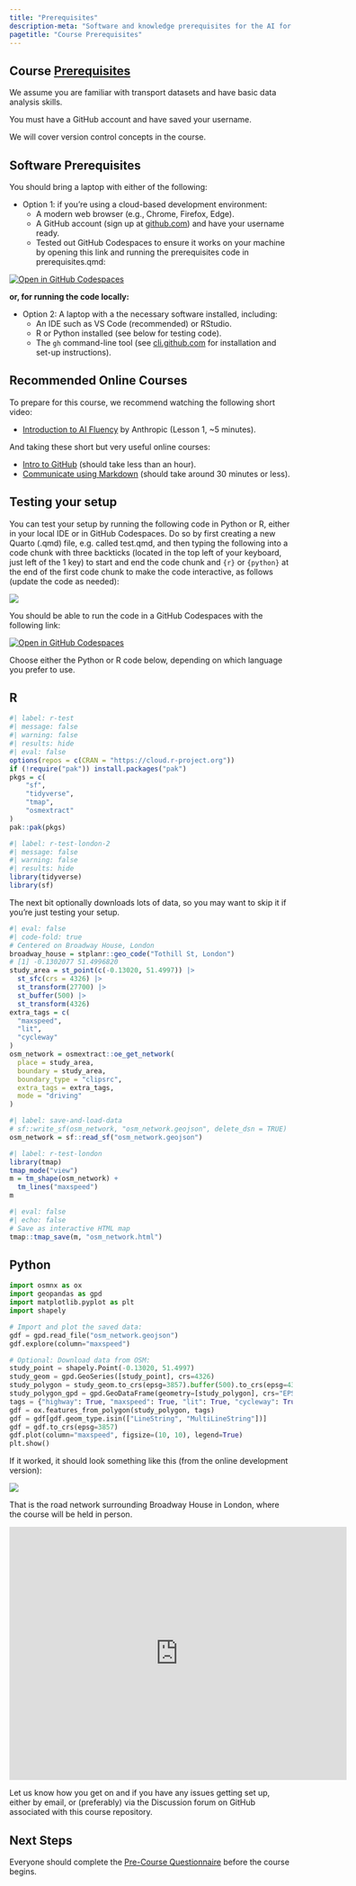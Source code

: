 ```yaml
---
title: "Prerequisites"
description-meta: "Software and knowledge prerequisites for the AI for Transport course, including setup instructions and testing code."
pagetitle: "Course Prerequisites"
---
```


## Course [Prerequisites](https://itsleeds.github.io/ai4transport/prerequisites.html)

We assume you are familiar with transport datasets and have basic data analysis skills.

You must have a GitHub account and have saved your username.

We will cover version control concepts in the course.

## Software Prerequisites

You should bring a laptop with either of the following:

-   Option 1: if you're using a cloud-based development environment:
    -   A modern web browser (e.g., Chrome, Firefox, Edge).
    -   A GitHub account (sign up at [github.com](https://github.com/)) and have your username ready.
    -   Tested out GitHub Codespaces to ensure it works on your machine by opening this link and running the prerequisites code in prerequisites.qmd:

[![Open in GitHub Codespaces](https://img.shields.io/badge/Open%20in-GitHub%20Codespaces-blue?logo=github)](https://github.com/codespaces/new/itsleeds/ai4transport?quickstart=1)

**or, for running the code locally:**

-   Option 2: A laptop with a the necessary software installed, including:
    -   An IDE such as VS Code (recommended) or RStudio.
    -   R or Python installed (see below for testing code).
    -   The `gh` command-line tool (see [cli.github.com](https://cli.github.com/) for installation and set-up instructions).

## Recommended Online Courses

To prepare for this course, we recommend watching the following short video:

-   [Introduction to AI Fluency](https://www.youtube.com/watch?v=JpGtOfSgR-c) by Anthropic (Lesson 1, \~5 minutes).

And taking these short but very useful online courses:

-   [Intro to GitHub](https://github.com/skills/introduction-to-github) (should take less than an hour).
-   [Communicate using Markdown](https://github.com/skills/communicate-using-markdown) (should take around 30 minutes or less).

## Testing your setup

You can test your setup by running the following code in Python or R, either in your local IDE or in GitHub Codespaces.
Do so by first creating a new Quarto (.qmd) file, e.g. called test.qmd, and then typing the following into a code chunk with three backticks (located in the top left of your keyboard, just left of the 1 key) to start and end the code chunk and `{r}` or `{python}` at the end of the first code chunk to make the code interactive, as follows (update the code as needed):

![](images/paste-7.png)

You should be able to run the code in a GitHub Codespaces with the following link:

[![Open in GitHub Codespaces](https://img.shields.io/badge/Open%20in-GitHub%20Codespaces-blue?logo=github)](https://github.com/codespaces/new/itsleeds/ai4transport?quickstart=1)

Choose either the Python or R code below, depending on which language you prefer to use.

::: panel-tabset

## R

```r
#| label: r-test
#| message: false
#| warning: false
#| results: hide
#| eval: false
options(repos = c(CRAN = "https://cloud.r-project.org"))
if (!require("pak")) install.packages("pak")
pkgs = c(
    "sf",
    "tidyverse",
    "tmap",
    "osmextract"
)
pak::pak(pkgs)
```

```r
#| label: r-test-london-2
#| message: false
#| warning: false
#| results: hide
library(tidyverse)
library(sf)
```

The next bit optionally downloads lots of data, so you may want to skip it if you're just testing your setup.

```r
#| eval: false
#| code-fold: true
# Centered on Broadway House, London
broadway_house = stplanr::geo_code("Tothill St, London")
# [1] -0.1302077 51.4996820
study_area = st_point(c(-0.13020, 51.4997)) |> 
  st_sfc(crs = 4326) |>
  st_transform(27700) |>
  st_buffer(500) |>
  st_transform(4326)
extra_tags = c(
  "maxspeed",
  "lit",
  "cycleway"
)
osm_network = osmextract::oe_get_network(
  place = study_area,
  boundary = study_area,
  boundary_type = "clipsrc",
  extra_tags = extra_tags,
  mode = "driving"
)
```

```r
#| label: save-and-load-data
# sf::write_sf(osm_network, "osm_network.geojson", delete_dsn = TRUE)
osm_network = sf::read_sf("osm_network.geojson")
```

```r
#| label: r-test-london
library(tmap)
tmap_mode("view")
m = tm_shape(osm_network) +
  tm_lines("maxspeed")
m
```

```r
#| eval: false
#| echo: false
# Save as interactive HTML map
tmap::tmap_save(m, "osm_network.html")
```

## Python

```{=html}
<!--
#| label: python-test
#| eval: false
-->
```

``` python
import osmnx as ox
import geopandas as gpd
import matplotlib.pyplot as plt
import shapely

# Import and plot the saved data:
gdf = gpd.read_file("osm_network.geojson")
gdf.explore(column="maxspeed")

# Optional: Download data from OSM:
study_point = shapely.Point(-0.13020, 51.4997)
study_geom = gpd.GeoSeries([study_point], crs=4326)
study_polygon = study_geom.to_crs(epsg=3857).buffer(500).to_crs(epsg=4326).unary_union
study_polygon_gpd = gpd.GeoDataFrame(geometry=[study_polygon], crs="EPSG:4326")
tags = {"highway": True, "maxspeed": True, "lit": True, "cycleway": True}
gdf = ox.features_from_polygon(study_polygon, tags)
gdf = gdf[gdf.geom_type.isin(["LineString", "MultiLineString"])]
gdf = gdf.to_crs(epsg=3857)
gdf.plot(column="maxspeed", figsize=(10, 10), legend=True)
plt.show()
```

:::

If it worked, it should look something like this (from the online development version):

![](images/paste-8.png)

<!-- ![](images/paste-6.png) -->

That is the road network surrounding Broadway House in London, where the course will be held in person.

<iframe src="https://www.google.com/maps/embed?pb=!1m28!1m12!1m3!1d4967.063123114177!2d-0.12752320081146365!3d51.503463215611866!2m3!1f0!2f0!3f0!3m2!1i1024!2i768!4f13.1!4m13!3e2!4m5!1s0x487604b9c09f521d%3A0x397a001d24dc88ca!2sWaterloo%20Station%2C%20London!3m2!1d51.503121699999994!2d-0.11294929999999999!4m5!1s0x487604db8491bbf7%3A0xfb613e7385622281!2sBroadway%20House%2C%20Broadway%20House%2C%20Tothill%20Street%2C%20London!3m2!1d51.499846399999996!2d-0.1324372!5e0!3m2!1sen!2suk!4v1760627002206!5m2!1sen!2suk" width="600" height="450" style="border:0;" allowfullscreen loading="lazy" referrerpolicy="no-referrer-when-downgrade">

</iframe>

Let us know how you get on and if you have any issues getting set up, either by email, or (preferably) via the Discussion forum on GitHub associated with this course repository.

<!-- ```r
#| eval: false
#| echo: false
# install python with reticulate
if (!require("reticulate")) install.packages("reticulate")
reticulate::install_python()
reticulate::py_install("osmnx")
``` -->

## Next Steps

Everyone should complete the [Pre-Course Questionnaire](https://forms.office.com/e/PwWyC73hC3) before the course begins.